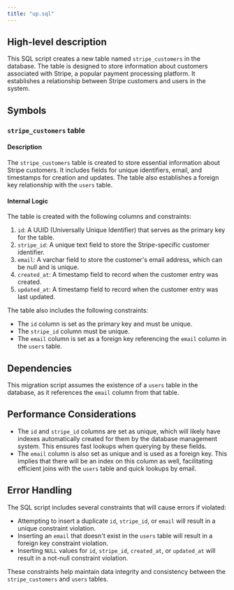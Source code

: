 ```yaml
---
title: "up.sql"
---
```


## High-level description
This SQL script creates a new table named `stripe_customers` in the database. The table is designed to store information about customers associated with Stripe, a popular payment processing platform. It establishes a relationship between Stripe customers and users in the system.

## Symbols

### `stripe_customers` table
#### Description
The `stripe_customers` table is created to store essential information about Stripe customers. It includes fields for unique identifiers, email, and timestamps for creation and updates. The table also establishes a foreign key relationship with the `users` table.

#### Internal Logic
The table is created with the following columns and constraints:

1. `id`: A UUID (Universally Unique Identifier) that serves as the primary key for the table.
2. `stripe_id`: A unique text field to store the Stripe-specific customer identifier.
3. `email`: A varchar field to store the customer's email address, which can be null and is unique.
4. `created_at`: A timestamp field to record when the customer entry was created.
5. `updated_at`: A timestamp field to record when the customer entry was last updated.

The table also includes the following constraints:
- The `id` column is set as the primary key and must be unique.
- The `stripe_id` column must be unique.
- The `email` column is set as a foreign key referencing the `email` column in the `users` table.

## Dependencies
This migration script assumes the existence of a `users` table in the database, as it references the `email` column from that table.

## Performance Considerations
- The `id` and `stripe_id` columns are set as unique, which will likely have indexes automatically created for them by the database management system. This ensures fast lookups when querying by these fields.
- The `email` column is also set as unique and is used as a foreign key. This implies that there will be an index on this column as well, facilitating efficient joins with the `users` table and quick lookups by email.

## Error Handling
The SQL script includes several constraints that will cause errors if violated:
- Attempting to insert a duplicate `id`, `stripe_id`, or `email` will result in a unique constraint violation.
- Inserting an `email` that doesn't exist in the `users` table will result in a foreign key constraint violation.
- Inserting `NULL` values for `id`, `stripe_id`, `created_at`, or `updated_at` will result in a not-null constraint violation.

These constraints help maintain data integrity and consistency between the `stripe_customers` and `users` tables.